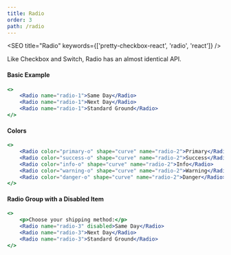 ```yaml
---
title: Radio
order: 3
path: /radio
---
```



<SEO title="Radio" keywords={['pretty-checkbox-react', 'radio', 'react']} />

Like Checkbox and Switch, Radio has an almost identical API.

#### Basic Example
```jsx live
<>
    <Radio name="radio-1">Same Day</Radio>
    <Radio name="radio-1">Next Day</Radio>
    <Radio name="radio-1">Standard Ground</Radio>
</>
```

#### Colors
```jsx live
<>
    <Radio color="primary-o" shape="curve" name="radio-2">Primary</Radio>
    <Radio color="success-o" shape="curve" name="radio-2">Success</Radio>
    <Radio color="info-o" shape="curve" name="radio-2">Info</Radio>
    <Radio color="warning-o" shape="curve" name="radio-2">Warning</Radio>
    <Radio color="danger-o" shape="curve" name="radio-2">Danger</Radio>
</>
```

#### Radio Group with a Disabled Item
```jsx live
<>
    <p>Choose your shipping method:</p>
    <Radio name="radio-3" disabled>Same Day</Radio>
    <Radio name="radio-3">Next Day</Radio>
    <Radio name="radio-3">Standard Ground</Radio>
</>
```
